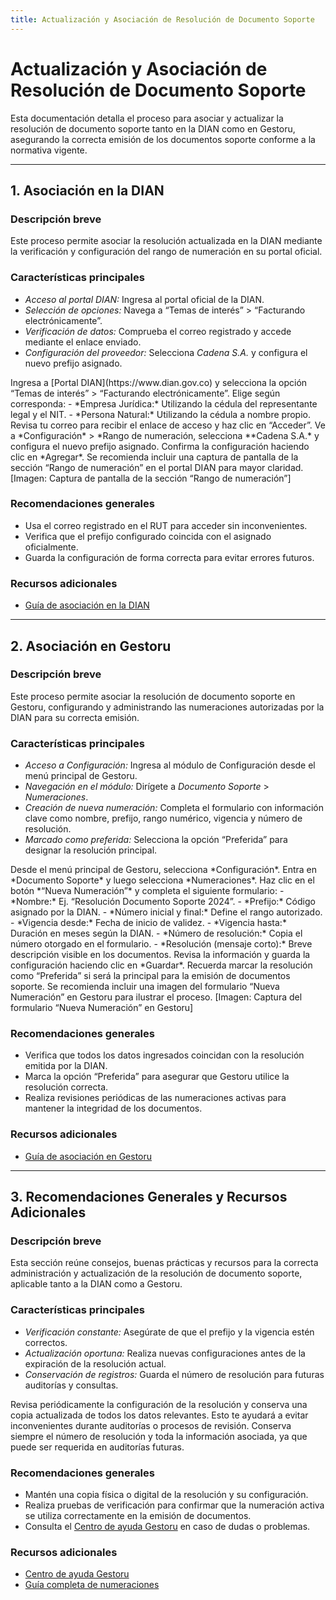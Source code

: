 ```yaml
---
title: Actualización y Asociación de Resolución de Documento Soporte
---
```


# Actualización y Asociación de Resolución de Documento Soporte

<Info>
Esta documentación detalla el proceso para asociar y actualizar la resolución de documento soporte tanto en la DIAN como en Gestoru, asegurando la correcta emisión de los documentos soporte conforme a la normativa vigente.
</Info>

---

## 1. Asociación en la DIAN

### Descripción breve
Este proceso permite asociar la resolución actualizada en la DIAN mediante la verificación y configuración del rango de numeración en su portal oficial.

### Características principales
- *Acceso al portal DIAN:* Ingresa al portal oficial de la DIAN.
- *Selección de opciones:* Navega a “Temas de interés” > “Facturando electrónicamente”.
- *Verificación de datos:* Comprueba el correo registrado y accede mediante el enlace enviado.
- *Configuración del proveedor:* Selecciona *Cadena S.A.* y configura el nuevo prefijo asignado.

<Steps>
  <Step title="Acceso al Portal DIAN">
    Ingresa a [Portal DIAN](https://www.dian.gov.co) y selecciona la opción “Temas de interés” > “Facturando electrónicamente”.
  </Step>
  <Step title="Selección del Tipo de Empresa">
    Elige según corresponda:
    - *Empresa Jurídica:* Utilizando la cédula del representante legal y el NIT.
    - *Persona Natural:* Utilizando la cédula a nombre propio.
  </Step>
  <Step title="Verificación y Acceso">
    Revisa tu correo para recibir el enlace de acceso y haz clic en “Acceder”.
  </Step>
  <Step title="Configuración del Rango de Numeración">
    Ve a *Configuración* > *Rango de numeración, selecciona **Cadena S.A.* y configura el nuevo prefijo asignado.
  </Step>
  <Step title="Guardar Configuración">
    Confirma la configuración haciendo clic en *Agregar*.
  </Step>
</Steps>

<Note>
Se recomienda incluir una captura de pantalla de la sección “Rango de numeración” en el portal DIAN para mayor claridad.
[Imagen: Captura de pantalla de la sección “Rango de numeración”]
</Note>

### Recomendaciones generales
- Usa el correo registrado en el RUT para acceder sin inconvenientes.
- Verifica que el prefijo configurado coincida con el asignado oficialmente.
- Guarda la configuración de forma correcta para evitar errores futuros.

### Recursos adicionales
- [Guía de asociación en la DIAN](https://ayuda.gestoru.com/ayuda/documento-soporte/dian)

---

## 2. Asociación en Gestoru

### Descripción breve
Este proceso permite asociar la resolución de documento soporte en Gestoru, configurando y administrando las numeraciones autorizadas por la DIAN para su correcta emisión.

### Características principales
- *Acceso a Configuración:* Ingresa al módulo de Configuración desde el menú principal de Gestoru.
- *Navegación en el módulo:* Dirígete a *Documento Soporte* > *Numeraciones*.
- *Creación de nueva numeración:* Completa el formulario con información clave como nombre, prefijo, rango numérico, vigencia y número de resolución.
- *Marcado como preferida:* Selecciona la opción “Preferida” para designar la resolución principal.

<Steps>
  <Step title="Acceder a Configuración">
    Desde el menú principal de Gestoru, selecciona *Configuración*.
  </Step>
  <Step title="Navegar al Módulo Documento Soporte">
    Entra en *Documento Soporte* y luego selecciona *Numeraciones*.
  </Step>
  <Step title="Crear Nueva Numeración">
    Haz clic en el botón *“Nueva Numeración”* y completa el siguiente formulario:
    - *Nombre:* Ej. “Resolución Documento Soporte 2024”.
    - *Prefijo:* Código asignado por la DIAN.
    - *Número inicial y final:* Define el rango autorizado.
    - *Vigencia desde:* Fecha de inicio de validez.
    - *Vigencia hasta:* Duración en meses según la DIAN.
    - *Número de resolución:* Copia el número otorgado en el formulario.
    - *Resolución (mensaje corto):* Breve descripción visible en los documentos.
  </Step>
  <Step title="Confirmar y Guardar">
    Revisa la información y guarda la configuración haciendo clic en *Guardar*.
  </Step>
</Steps>

<Info>
Recuerda marcar la resolución como “Preferida” si será la principal para la emisión de documentos soporte.
</Info>

<Note>
Se recomienda incluir una imagen del formulario “Nueva Numeración” en Gestoru para ilustrar el proceso.
[Imagen: Captura del formulario “Nueva Numeración” en Gestoru]
</Note>

### Recomendaciones generales
- Verifica que todos los datos ingresados coincidan con la resolución emitida por la DIAN.
- Marca la opción “Preferida” para asegurar que Gestoru utilice la resolución correcta.
- Realiza revisiones periódicas de las numeraciones activas para mantener la integridad de los documentos.

### Recursos adicionales
- [Guía de asociación en Gestoru](https://ayuda.gestoru.com/ayuda/documento-soporte/gestoru)

---

## 3. Recomendaciones Generales y Recursos Adicionales

### Descripción breve
Esta sección reúne consejos, buenas prácticas y recursos para la correcta administración y actualización de la resolución de documento soporte, aplicable tanto a la DIAN como a Gestoru.

### Características principales
- *Verificación constante:* Asegúrate de que el prefijo y la vigencia estén correctos.
- *Actualización oportuna:* Realiza nuevas configuraciones antes de la expiración de la resolución actual.
- *Conservación de registros:* Guarda el número de resolución para futuras auditorías y consultas.

<Card title="Consejos Importantes">
  Revisa periódicamente la configuración de la resolución y conserva una copia actualizada de todos los datos relevantes. Esto te ayudará a evitar inconvenientes durante auditorías o procesos de revisión.
</Card>

<Warning>
Conserva siempre el número de resolución y toda la información asociada, ya que puede ser requerida en auditorías futuras.
</Warning>

### Recomendaciones generales
- Mantén una copia física o digital de la resolución y su configuración.
- Realiza pruebas de verificación para confirmar que la numeración activa se utiliza correctamente en la emisión de documentos.
- Consulta el [Centro de ayuda Gestoru](https://ayuda.gestoru.com) en caso de dudas o problemas.

### Recursos adicionales
- [Centro de ayuda Gestoru](https://ayuda.gestoru.com)
- [Guía completa de numeraciones](https://ayuda.gestoru.com/ayuda/numeraciones)